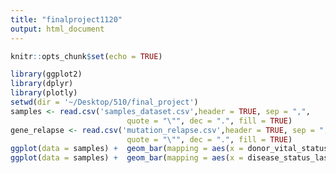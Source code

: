 ```yaml
---
title: "finalproject1120"
output: html_document
---
```


```r
knitr::opts_chunk$set(echo = TRUE)
```
```r
library(ggplot2)
library(dplyr)
library(plotly)
setwd(dir = '~/Desktop/510/final_project')
samples <- read.csv('samples_dataset.csv',header = TRUE, sep = ",", 
                          quote = "\"", dec = ".", fill = TRUE)
gene_relapse <- read.csv('mutation_relapse.csv',header = TRUE, sep = ",", 
                          quote = "\"", dec = ".", fill = TRUE)
ggplot(data = samples) +  geom_bar(mapping = aes(x = donor_vital_status), width = 0.5)
ggplot(data = samples) +  geom_bar(mapping = aes(x = disease_status_last_followup, fill = donor_vital_status), width = 0.5)

```

